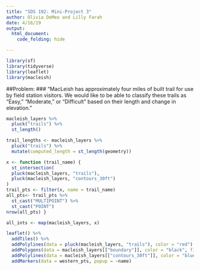 ```yaml
---
title: "SDS 192: Mini-Project 3"
author: Olivia DeMeo and Lilly Farah
date: 4/16/19
output:
  html_document:
    code_folding: hide

---
```


```r

library(sf)
library(tidyverse)
library(leaflet)
library(macleish)


```

##Problem:
### "MacLeish has approximately four miles of built trail for use by field station visitors. We would like to be able to classify these trails as “Easy,” “Moderate,” or “Difficult” based on their length and change in elevation."

```r

macleish_layers %>%
  pluck("trails") %>%
  st_length()

trail_lengths <- macleish_layers %>%
  pluck("trails") %>%
  mutate(computed_length = st_length(geometry))

x <- function (trail_name) {
  st_intersection(
  pluck(macleish_layers, "trails"), 
  pluck(macleish_layers, "contours_30ft")
)
trail_pts <- filter(x, name = trail_name)
all_pts<- trail_pts %>% 
  st_cast("MULTIPOINT") %>% 
  st_cast("POINT")
nrow(all_pts) }

all_ints <- map(macleish_layers, x)

leaflet() %>%
  addTiles() %>%
  addPolylines(data = pluck(macleish_layers, "trails"), color = "red") %>%
  addPolygons(data = macleish_layers[["boundary"]], color = "black", fillOpacity = 0) %>%
  addPolylines(data = macleish_layers[["contours_30ft"]], color = "blue", weight = 0.75) %>%
  addMarkers(data = western_pts, popup = ~name)

```


